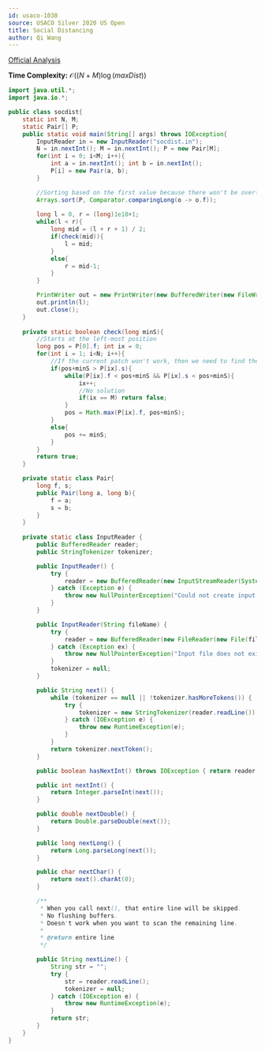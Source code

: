 ```yaml
---
id: usaco-1038
source: USACO Silver 2020 US Open
title: Social Distancing
author: Qi Wang
---
```



[Official Analysis](http://www.usaco.org/current/data/sol_socdist_silver_open20.html)

**Time Complexity:** $\mathcal{O}((N+M)\log (maxDist))$



<LanguageSection>
<JavaSection>

```java
import java.util.*;
import java.io.*;

public class socdist{
    static int N, M;
    static Pair[] P;
    public static void main(String[] args) throws IOException{
        InputReader in = new InputReader("socdist.in");
        N = in.nextInt(); M = in.nextInt(); P = new Pair[M];
        for(int i = 0; i<M; i++){
            int a = in.nextInt(); int b = in.nextInt();
            P[i] = new Pair(a, b);
        }

        //Sorting based on the first value because there won't be overlapping intervals
        Arrays.sort(P, Comparator.comparingLong(o -> o.f));
        
        long l = 0, r = (long)1e18+1;
        while(l < r){
            long mid = (l + r + 1) / 2;
            if(check(mid)){
                l = mid;
            }
            else{
                r = mid-1;
            }
        }

        PrintWriter out = new PrintWriter(new BufferedWriter(new FileWriter("socdist.out")));
        out.println(l);
        out.close();
    }
    
    private static boolean check(long minS){
        //Starts at the left-most position
        long pos = P[0].f; int ix = 0;
        for(int i = 1; i<N; i++){
            //If the current patch won't work, then we need to find the next closest patch that does.
            if(pos+minS > P[ix].s){
                while(P[ix].f < pos+minS && P[ix].s < pos+minS){
                    ix++;
                    //No solution
                    if(ix == M) return false;
                }
                pos = Math.max(P[ix].f, pos+minS);
            }
            else{
                pos += minS;
            }
        }
        return true;
    }

    private static class Pair{
        long f, s;
        public Pair(long a, long b){
            f = a;
            s = b;
        }
    }
    
    private static class InputReader {
        public BufferedReader reader;
        public StringTokenizer tokenizer;

        public InputReader() {
            try {
                reader = new BufferedReader(new InputStreamReader(System.in), 32768);
            } catch (Exception e) {
                throw new NullPointerException("Could not create input stream");
            }
        }

        public InputReader(String fileName) {
            try {
                reader = new BufferedReader(new FileReader(new File(fileName)), 32768);
            } catch (Exception ex) {
                throw new NullPointerException("Input file does not exist! Put it in the project folder.");
            }
            tokenizer = null;
        }

        public String next() {
            while (tokenizer == null || !tokenizer.hasMoreTokens()) {
                try {
                    tokenizer = new StringTokenizer(reader.readLine());
                } catch (IOException e) {
                    throw new RuntimeException(e);
                }
            }
            return tokenizer.nextToken();
        }

        public boolean hasNextInt() throws IOException { return reader.ready(); }

        public int nextInt() {
            return Integer.parseInt(next());
        }

        public double nextDouble() {
            return Double.parseDouble(next());
        }

        public long nextLong() {
            return Long.parseLong(next());
        }

        public char nextChar() {
            return next().charAt(0);
        }

        /**
         * When you call next(), that entire line will be skipped.
         * No flushing buffers.
         * Doesn't work when you want to scan the remaining line.
         *
         * @return entire line
         */

        public String nextLine() {
            String str = "";
            try {
                str = reader.readLine();
                tokenizer = null;
            } catch (IOException e) {
                throw new RuntimeException(e);
            }
            return str;
        }
    }
}

```
</JavaSection>
</LanguageSection>
